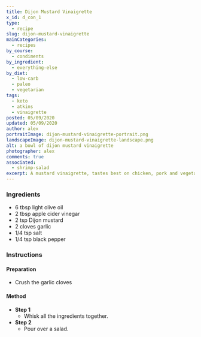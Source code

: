 ```yaml
---
title: Dijon Mustard Vinaigrette
x_id: d_con_1
type:
  - recipe
slug: dijon-mustard-vinaigrette
mainCategories: 
  - recipes
by_course:
  - condiments
by_ingredient:
  - everything-else
by_diet:
  - low-carb
  - paleo
  - vegetarian
tags:
  - keto
  - atkins
  - vinaigrette
posted: 05/09/2020
updated: 05/09/2020
author: alex
portraitImage: dijon-mustard-vinaigrette-portrait.png
landscapeImage: dijon-mustard-vinaigrette-landscape.png
alt: a bowl of dijon mustard vinaigrette
photographer: alex
comments: true
associated:
  - shrimp-salad
excerpt: A mustard vinaigrette, tastes best on chicken, pork and vegetable salads.
---
```


<Ingredients>

### Ingredients
    
  - 6 tbsp light olive oil
  - 2 tbsp apple cider vinegar
  - 2 tsp Dijon mustard
  - 2 cloves garlic
  - 1/4 tsp salt
  - 1/4 tsp black pepper

</Ingredients>

<Instructions>

### Instructions

#### Preparation

  - Crush the garlic cloves

#### Method

  - **Step 1**
    - Whisk all the ingredients together.
  - **Step 2**
    - Pour over a salad.

</Instructions>



